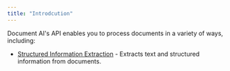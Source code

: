 ```yaml
---
title: "Introdcution"
---
```


Document AI's API enables you to process documents in a variety of ways, including:

- [Structured Information Extraction](/api-reference/endpoint/extraction/post-v1extraction) - Extracts text and structured information from documents.
